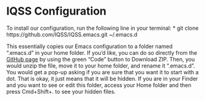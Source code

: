 # IQSS Configuration {.sec-installation}

To install our configuration, run the following line in your terminal:
* git clone https://github.com/IQSS/IQSS.emacs.git ~/.emacs.d

This essentially copies our Emacs configuration to a folder named ".emacs.d" in your home folder. If you'd like, you can do so directly from the [GitHub page](https://github.com/IQSS/IQSS.emacs) by using the green "Code" button to Download ZIP. Then, you would unzip the file, move it to your home folder, and rename it ".emacs.d". You would get a pop-up asking if you are sure that you want it to start with a dot. That is okay, it just means that it will be hidden. If you are in your Finder and you want to see or edit this folder, access your Home folder and then press Cmd+Shift+. to see your hidden files.

